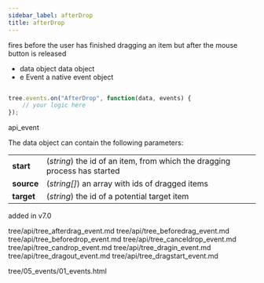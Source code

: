 ```yaml
---
sidebar_label: afterDrop
title: afterDrop
---
```



          


<Short>

fires before the user has finished dragging an item but after the mouse button is released 


</Short>



- data		object		data object
- e		    Event		a native event object


~~~js

tree.events.on("AfterDrop", function(data, events) {
    // your logic here
});

~~~
 api_event

<Descr>

The data object can contain the following parameters:

<table class="webixdoc_links">
	<tbody>
        <tr>
			<td class="webixdoc_links0"><b>start</b></td>
			<td>(<i>string</i>) the id of an item, from which the dragging process has started</td>
		</tr>
        <tr>
			<td class="webixdoc_links0"><b>source</b></td>
			<td>(<i>string[]</i>) an array with ids of dragged items</td>
		</tr>
        <tr>
			<td class="webixdoc_links0"><b>target</b></td>
			<td>(<i>string</i>) the id of a potential target item</td>
		</tr>
    </tbody>
</table>



</Descr>


 added in v7.0


tree/api/tree_afterdrag_event.md
tree/api/tree_beforedrag_event.md
tree/api/tree_beforedrop_event.md
tree/api/tree_canceldrop_event.md
tree/api/tree_candrop_event.md
tree/api/tree_dragin_event.md
tree/api/tree_dragout_event.md
tree/api/tree_dragstart_event.md

 tree/05_events/01_events.html